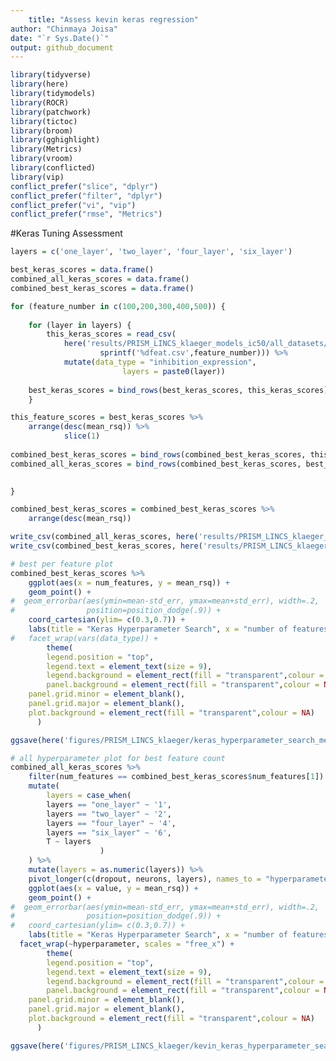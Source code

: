 ```yaml
---
	title: "Assess kevin keras regression"
author: "Chinmaya Joisa"
date: "`r Sys.Date()`"
output: github_document
---
```

	
```r
library(tidyverse)
library(here)
library(tidymodels)
library(ROCR)
library(patchwork)
library(tictoc)
library(broom)
library(gghighlight)
library(Metrics)
library(vroom)
library(conflicted)
library(vip)
conflict_prefer("slice", "dplyr")
conflict_prefer("filter", "dplyr")
conflict_prefer("vi", "vip")
conflict_prefer("rmse", "Metrics")
```

#Keras Tuning Assessment

```r
layers = c('one_layer', 'two_layer', 'four_layer', 'six_layer')

best_keras_scores = data.frame()
combined_all_keras_scores = data.frame()
combined_best_keras_scores = data.frame()	

for (feature_number in c(100,200,300,400,500)) {
	
	for (layer in layers) {
		this_keras_scores = read_csv(
			here('results/PRISM_LINCS_klaeger_models_ic50/all_datasets/regression/keras/results',layer,
					sprintf('%dfeat.csv',feature_number))) %>% 
			mutate(data_type = "inhibition_expression",
						 layers = paste0(layer))
			
	best_keras_scores = bind_rows(best_keras_scores, this_keras_scores)
	}

this_feature_scores = best_keras_scores %>%
	arrange(desc(mean_rsq)) %>% 
			slice(1)
	
combined_best_keras_scores = bind_rows(combined_best_keras_scores, this_feature_scores)
combined_all_keras_scores = bind_rows(combined_best_keras_scores, best_keras_scores) 

	
}

combined_best_keras_scores = combined_best_keras_scores %>% 
	arrange(desc(mean_rsq))

write_csv(combined_all_keras_scores, here('results/PRISM_LINCS_klaeger_models_ic50/all_datasets/regression/keras/results/hyperparameter_search_metrics.csv'))
write_csv(combined_best_keras_scores, here('results/PRISM_LINCS_klaeger_models_ic50/all_datasets/regression/keras/results/best_hyperparameter_search_metrics.csv'))
```


```r
# best per feature plot
combined_best_keras_scores %>%
	ggplot(aes(x = num_features, y = mean_rsq)) +
	geom_point() +
#  geom_errorbar(aes(ymin=mean-std_err, ymax=mean+std_err), width=.2,
#                position=position_dodge(.9)) +
	coord_cartesian(ylim= c(0.3,0.7)) +
	labs(title = "Keras Hyperparameter Search", x = "number of features", y = "R-squared") +
#	facet_wrap(vars(data_type)) +
		theme(
		legend.position = "top",
		legend.text = element_text(size = 9),
		legend.background = element_rect(fill = "transparent",colour = NA),
		panel.background = element_rect(fill = "transparent",colour = NA),
    panel.grid.minor = element_blank(),
    panel.grid.major = element_blank(),
    plot.background = element_rect(fill = "transparent",colour = NA)
      )

ggsave(here('figures/PRISM_LINCS_klaeger/keras_hyperparameter_search_metrics.png'), width = 10.5, height = 10.5, units = "cm")
```

```r
# all hyperparameter plot for best feature count
combined_all_keras_scores %>%
	filter(num_features == combined_best_keras_scores$num_features[1]) %>% 
	mutate(
		layers = case_when(
		layers == "one_layer" ~ '1',
		layers == "two_layer" ~ '2', 
		layers == "four_layer" ~ '4',
		layers == "six_layer" ~ '6', 
		T ~ layers
					)
	) %>%
	mutate(layers = as.numeric(layers)) %>% 
	pivot_longer(c(dropout, neurons, layers), names_to = "hyperparameter", values_to = "value") %>% 
	ggplot(aes(x = value, y = mean_rsq)) +
	geom_point() +
#  geom_errorbar(aes(ymin=mean-std_err, ymax=mean+std_err), width=.2,
#                position=position_dodge(.9)) +
#	coord_cartesian(ylim= c(0.3,0.7)) +
	labs(title = "Keras Hyperparameter Search", x = "number of features", y = "R-squared") +
  facet_wrap(~hyperparameter, scales = "free_x") +
		theme(
		legend.position = "top",
		legend.text = element_text(size = 9),
		legend.background = element_rect(fill = "transparent",colour = NA),
		panel.background = element_rect(fill = "transparent",colour = NA),
    panel.grid.minor = element_blank(),
    panel.grid.major = element_blank(),
    plot.background = element_rect(fill = "transparent",colour = NA)
      )

ggsave(here('figures/PRISM_LINCS_klaeger/kevin_keras_hyperparameter_search_metrics.png'), width = 10.5, height = 10.5, units = "cm")
```




